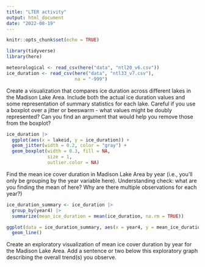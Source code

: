 ```yaml
---
title: "LTER activity"
output: html_document
date: "2022-08-19"
---
```


```r
knitr::opts_chunk$set(echo = TRUE)

library(tidyverse)
library(here)
```

```r
meteorological <- read_csv(here("data", "ntl20_v6.csv"))
ice_duration <- read_csv(here("data", "ntl33_v7.csv"), 
                         na = "-999")
```

Create a visualization that compares ice duration across different lakes in the Madison Lake Area. Include both the actual ice duration values and some representation of summary statistics for each lake. Careful if you use a boxplot over a jitter or beeswarm - what values might be doubly represented? Can you find an argument that would help you remove those from the boxplot?

```r
ice_duration |>
  ggplot(aes(x = lakeid, y = ice_duration)) +
  geom_jitter(width = 0.2, color = "gray") +
  geom_boxplot(width = 0.3, fill = NA, 
               size = 1, 
               outlier.color = NA)
```

Find the mean ice cover duration in Madison Lake Area by year (i.e., you’ll only be grouping by the year variable here). Understanding check: what are you finding the mean of here? Why are there multiple observations for each year?)
```r
ice_duration_summary <- ice_duration |>
  group_by(year4) |>
  summarize(mean_ice_duration = mean(ice_duration, na.rm = TRUE))

ggplot(data = ice_duration_summary, aes(x = year4, y = mean_ice_duration)) +
  geom_line()
```

Create an exploratory visualization of mean ice cover duration by year for the Madison Lake Area. Add a sentence or two below this exploratory graph describing the overall trend(s) you observe.

```r

```





